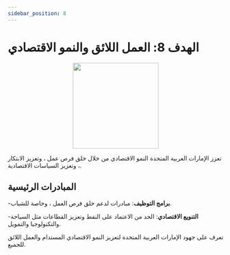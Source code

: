 ```yaml
---
sidebar_position: 8
---
```


# الهدف 8: العمل اللائق والنمو الاقتصادي

<p align="center"><img src="https://www.un.org/sustainabledevelopment/wp-content/uploads/2019/08/E-Goal-08-1024x1024.png" width="200" height="200"/></p>

تعزز الإمارات العربية المتحدة النمو الاقتصادي من خلال خلق فرص عمل ، وتعزيز الابتكار ، وتعزيز السياسات الاقتصادية.

## المبادرات الرئيسية

-**برامج التوظيف**: مبادرات لدعم خلق فرص العمل ، وخاصة للشباب.

-**التنويع الاقتصادي**: الحد من الاعتماد على النفط وتعزيز القطاعات مثل السياحة والتكنولوجيا والتمويل.


تعرف على جهود الإمارات العربية المتحدة لتعزيز النمو الاقتصادي المستدام والعمل اللائق للجميع.